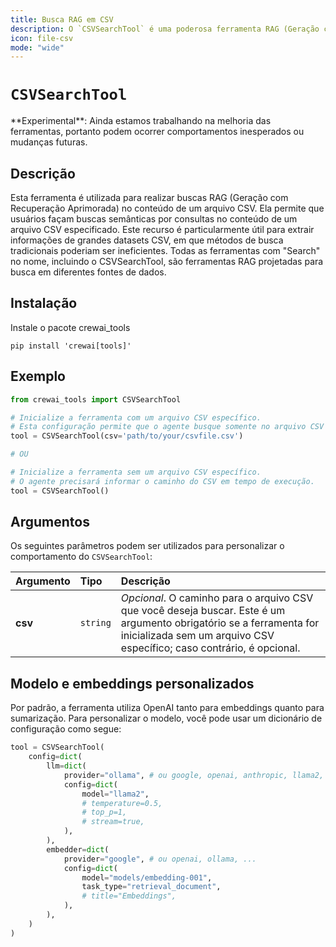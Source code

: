 ```yaml
---
title: Busca RAG em CSV
description: O `CSVSearchTool` é uma poderosa ferramenta RAG (Geração com Recuperação Aprimorada) projetada para buscas semânticas no conteúdo de arquivos CSV.
icon: file-csv
mode: "wide"
---
```


# `CSVSearchTool`

<Note>
    **Experimental**: Ainda estamos trabalhando na melhoria das ferramentas, portanto podem ocorrer comportamentos inesperados ou mudanças futuras.
</Note>

## Descrição

Esta ferramenta é utilizada para realizar buscas RAG (Geração com Recuperação Aprimorada) no conteúdo de um arquivo CSV. Ela permite que usuários façam buscas semânticas por consultas no conteúdo de um arquivo CSV especificado. 
Este recurso é particularmente útil para extrair informações de grandes datasets CSV, em que métodos de busca tradicionais poderiam ser ineficientes. Todas as ferramentas com "Search" no nome, incluindo o CSVSearchTool, 
são ferramentas RAG projetadas para busca em diferentes fontes de dados.

## Instalação

Instale o pacote crewai_tools

```shell
pip install 'crewai[tools]'
```

## Exemplo

```python Code
from crewai_tools import CSVSearchTool

# Inicialize a ferramenta com um arquivo CSV específico.
# Esta configuração permite que o agente busque somente no arquivo CSV fornecido.
tool = CSVSearchTool(csv='path/to/your/csvfile.csv')

# OU

# Inicialize a ferramenta sem um arquivo CSV específico.
# O agente precisará informar o caminho do CSV em tempo de execução.
tool = CSVSearchTool()
```

## Argumentos

Os seguintes parâmetros podem ser utilizados para personalizar o comportamento do `CSVSearchTool`:

| Argumento      | Tipo      | Descrição                                                                                                                         |
|:---------------|:----------|:----------------------------------------------------------------------------------------------------------------------------------|
| **csv**        | `string`  | _Opcional_. O caminho para o arquivo CSV que você deseja buscar. Este é um argumento obrigatório se a ferramenta for inicializada sem um arquivo CSV específico; caso contrário, é opcional.                                                              |

## Modelo e embeddings personalizados

Por padrão, a ferramenta utiliza OpenAI tanto para embeddings quanto para sumarização. Para personalizar o modelo, você pode usar um dicionário de configuração como segue:

```python Code
tool = CSVSearchTool(
    config=dict(
        llm=dict(
            provider="ollama", # ou google, openai, anthropic, llama2, ...
            config=dict(
                model="llama2",
                # temperature=0.5,
                # top_p=1,
                # stream=true,
            ),
        ),
        embedder=dict(
            provider="google", # ou openai, ollama, ...
            config=dict(
                model="models/embedding-001",
                task_type="retrieval_document",
                # title="Embeddings",
            ),
        ),
    )
)
```